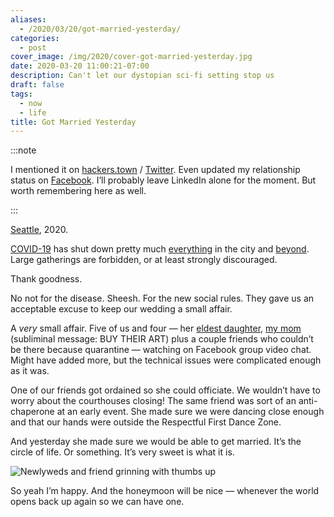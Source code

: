 ```yaml
---
aliases:
  - /2020/03/20/got-married-yesterday/
categories:
  - post
cover_image: /img/2020/cover-got-married-yesterday.jpg
date: 2020-03-20 11:00:21-07:00
description: Can't let our dystopian sci-fi setting stop us
draft: false
tags:
  - now
  - life
title: Got Married Yesterday
---
```


:::note

I mentioned it on
[hackers.town](https://hackers.town/@randomgeek/103853335008640787) /
[Twitter](https://twitter.com/brianwisti/status/1240848019077111814).
Even updated my relationship status on
[Facebook](https://www.facebook.com/brianwisti/posts/10158601243074665).
I’ll probably leave LinkedIn alone for the moment. But worth remembering
here as well.

:::

[Seattle](https://crosscut.com/2020/03/coronavirus-turns-seattle-americas-laboratory),
2020.

[COVID-19](https://www.theatlantic.com/science/archive/2020/03/biography-new-coronavirus/608338/)
has shut down pretty much
[everything](https://publichealthinsider.com/2020/03/17/events-eating-out-and-retail-whats-allowed-and-whats-not/)
in the city and
[beyond](https://www.nbcnews.com/news/us-news/coronavirus-comes-spring-break-locals-close-florida-beaches-after-governor-n1163741).
Large gatherings are forbidden, or at least strongly discouraged.

Thank goodness.

No not for the disease. Sheesh. For the new social rules. They gave us
an acceptable excuse to keep our wedding a small affair.

A *very* small affair. Five of us and four — her [eldest
daughter](https://twitter.com/qlitterbang), [my
mom](https://www.shellybedsaul.com) (subliminal message: BUY THEIR ART)
plus a couple friends who couldn’t be there because quarantine —
watching on Facebook group video chat. Might have added more, but the
technical issues were complicated enough as it was.

One of our friends got ordained so she could officiate. We wouldn’t have
to worry about the courthouses closing\! The same friend was sort of an
anti-chaperone at an early event. She made sure we were dancing close
enough and that our hands were outside the Respectful First Dance Zone.

And yesterday she made sure we would be able to get married. It’s the
circle of life. Or something. It’s very sweet is what it is.

![Newlyweds and friend grinning with thumbs up](@img/2020/thumbs-up.jpg "You want a serious event, talk to someone else")

So yeah I’m happy. And the honeymoon will be nice — whenever the world
opens back up again so we can have one.
